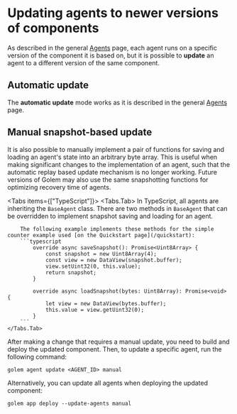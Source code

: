 
# Updating agents to newer versions of components

As described in the general [Agents](/concepts/agents) page, each agent runs on a specific version of the component it is based on, but it is possible to **update** an agent to a different version of the same component.

## Automatic update

The **automatic update** mode works as it is described in the general [Agents](/concepts/agents) page.

## Manual snapshot-based update

It is also possible to manually implement a pair of functions for saving and loading an agent's state into an arbitrary byte array. This is useful when making significant changes to the implementation of an agent, such that the automatic replay based update mechanism is no longer working. Future versions of Golem may also use the same snapshotting functions for optimizing recovery time of agents.


<Tabs items={["TypeScript"]}>
    <Tabs.Tab>
        In TypeScript, all agents are inheriting the `BaseAgent` class. There are two methods in `BaseAgent` that can
        be overridden to implement snapshot saving and loading for an agent.

        The following example implements these methods for the simple counter example used [on the Quickstart page](/quickstart):
        ```typescript
            override async saveSnapshot(): Promise<Uint8Array> {
                const snapshot = new Uint8Array(4);
                const view = new DataView(snapshot.buffer);
                view.setUint32(0, this.value);
                return snapshot;
            }

            override async loadSnapshot(bytes: Uint8Array): Promise<void> {
                let view = new DataView(bytes.buffer);
                this.value = view.getUint32(0);
            }
        ```
    </Tabs.Tab>
</Tabs>

After making a change that requires a manual update, you need to build and deploy the updated component. Then, to update a specific agent, run the following command:

```shell copy
golem agent update <AGENT_ID> manual
```

Alternatively, you can update all agents when deploying the updated component:

```shell copy
golem app deploy --update-agents manual
```
